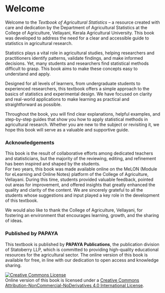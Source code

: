# Welcome {.unnumbered}

Welcome to the *Textbook of Agricultural Statistics* – a resource created with care and dedication by the Department of Agricultural Statistics at the College of Agriculture, Vellayani, Kerala Agricultural University. This book was developed to address the need for a clear and accessible guide to statistics in agricultural research.

Statistics plays a vital role in agricultural studies, helping researchers and practitioners identify patterns, validate findings, and make informed decisions. Yet, many students and researchers find statistical methods difficult to grasp. This book aims to make these concepts easy to understand and apply.

Designed for all levels of learners, from undergraduate students to experienced researchers, this textbook offers a simple approach to the basics of statistics and experimental design. We have focused on clarity and real-world applications to make learning as practical and straightforward as possible.

Throughout the book, you will find clear explanations, helpful examples, and step-by-step guides that show you how to apply statistical methods in agricultural research. Whether you are new to the subject or revisiting it, we hope this book will serve as a valuable and supportive guide.

### Acknowledgements

This book is the result of collaborative efforts among dedicated teachers and statisticians, but the majority of the reviewing, editing, and refinement has been inspired and shaped by the students.\
For two years, this book was made available online on the MeLON (Module for eLearning and Online Notes) platform of the College of Agriculture, Vellayani. During this time, students provided valuable feedback, pointed out areas for improvement, and offered insights that greatly enhanced the quality and clarity of the content. We are sincerely grateful to all the students whose suggestions and input played a key role in the development of this textbook.

We would also like to thank the College of Agriculture, Vellayani, for fostering an environment that encourages learning, growth, and the sharing of ideas.

### Published by PAPAYA

This textbook is published by **PAPAYA Publications**, the publication division of Statoberry LLP, which is committed to providing high-quality educational resources for the agricultural sector. The online version of this book is available for free, in line with our dedication to open access and knowledge sharing.

```{=html}
<a rel="license" href="http://creativecommons.org/licenses/by-nc-nd/4.0/"><img alt="Creative Commons License" style="border-width:0" src="https://i.creativecommons.org/l/by-nc-nd/4.0/88x31.png" /></a><br />Online version of this book is licensed under a <a rel="license" href="http://creativecommons.org/licenses/by-nc-nd/4.0/">Creative Commons Attribution-NonCommercial-NoDerivatives 4.0 International License</a>.
```
